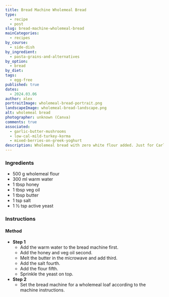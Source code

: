 ```yaml
---
title: Bread Machine Wholemeal Bread
type:
  - recipe
  - post
slug: bread-machine-wholemeal-bread
mainCategories:
  - recipes
by_course:
  - side-dish
by_ingredient:
  - pasta-grains-and-alternatives
by_option:
  - bread
by_diet:
tags:
  - egg-free
published: true
dates:
  - 2024.03.06
author: alex
portraitImage: wholemeal-bread-portrait.png
landscapeImage: wholemeal-bread-landscape.png
alt: wholemeal bread
photographer: unknown (Canva)
comments: true
associated:
  - garlic-butter-mushrooms
  - low-cal-mild-turkey-korma
  - mixed-berries-on-greek-yoghurt
description: Wholemeal bread with zero white flour added. Just for Carl.
---
```


<Ingredients>

### Ingredients

- 500 g wholemeal flour
- 300 ml warm water
- 1 tbsp honey
- 1 tbsp veg oil
- 1 tbsp butter
- 1 tsp salt
- 1 ½ tsp active yeast

</Ingredients>

<Instructions>

### Instructions

#### Method

- **Step 1**
  - Add the warm water to the bread machine first.
  - Add the honey and veg oil second.
  - Melt the butter in the microwave and add third.
  - Add the salt fourth.
  - Add the flour fifth.
  - Sprinkle the yeast on top.
- **Step 2**
  - Set the bread machine for a wholemeal loaf according to the machine instructions.

</Instructions>
